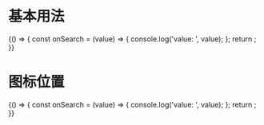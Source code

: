 
# 基本用法

<Playground>
  {() => {
    const onSearch = (value) => {
      console.log('value: ', value);
    };
    return <SearchInput clear onSearch={onSearch} />;
  }}
</Playground>

# 图标位置

<Playground>
  {() => {
    const onSearch = (value) => {
      console.log('value: ', value);
    };
    return <SearchInput clear iconPlacement="start" onSearch={onSearch} />;
  }}
</Playground>
